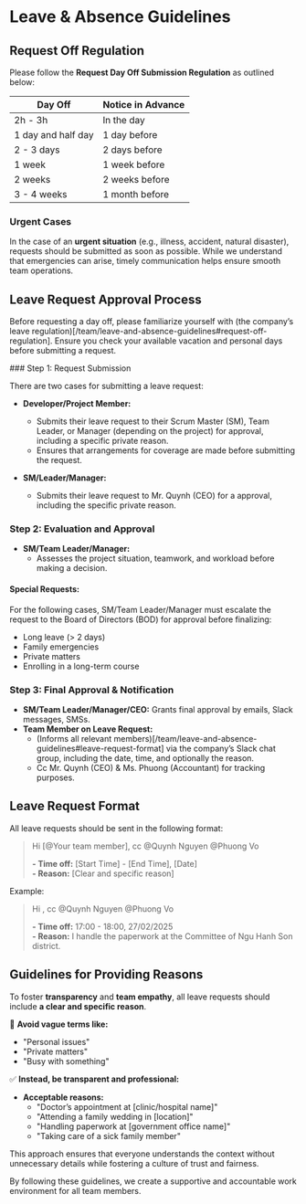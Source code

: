 # Leave & Absence Guidelines

## Request Off Regulation  

Please follow the **Request Day Off Submission Regulation** as outlined below:

| **Day Off**     | **Notice in Advance** |
|-----------------|----------------------|
| 2h - 3h        | In the day            |
| 1 day and half day | 1 day before    |
| 2 - 3 days     | 2 days before         |
| 1 week         | 1 week before         |
| 2 weeks        | 2 weeks before        |
| 3 - 4 weeks    | 1 month before        |

### Urgent Cases  
In the case of an **urgent situation** (e.g., illness, accident, natural disaster), requests should be submitted as soon as possible. While we understand that emergencies can arise, timely communication helps ensure smooth team operations.  

## Leave Request Approval Process  

Before requesting a day off, please familiarize yourself with (the company’s leave regulation)[/team/leave-and-absence-guidelines#request-off-regulation]. Ensure you check your available vacation and personal days before submitting a request.  

<Steps>  
### Step 1: Request Submission

There are two cases for submitting a leave request:

- **Developer/Project Member:**
  - Submits their leave request to their Scrum Master (SM), Team Leader, or Manager (depending on the project) for approval, including a specific private reason.
  - Ensures that arrangements for coverage are made before submitting the request.

- **SM/Leader/Manager:**
  - Submits their leave request to Mr. Quynh (CEO) for a approval, including the specific private reason.

### Step 2: Evaluation and Approval

- **SM/Team Leader/Manager:**
  - Assesses the project situation, teamwork, and workload before making a decision.  

#### Special Requests:
For the following cases, SM/Team Leader/Manager must escalate the request to the Board of Directors (BOD) for approval before finalizing:
- Long leave (> 2 days)
- Family emergencies
- Private matters
- Enrolling in a long-term course

### Step 3: Final Approval & Notification

- **SM/Team Leader/Manager/CEO:** Grants final approval by emails, Slack messages, SMSs.
- **Team Member on Leave Request:**
  - (Informs all relevant members)[/team/leave-and-absence-guidelines#leave-request-format] via the company’s Slack chat group, including the date, time, and optionally the reason.
  - Cc Mr. Quynh (CEO) & Ms. Phuong (Accountant) for tracking purposes.

</Steps>

## Leave Request Format  

All leave requests should be sent in the following format:

>Hi [@Your team member], cc @Quynh Nguyen @Phuong Vo  
>
>**- Time off:** [Start Time] - [End Time], [Date]  
>**- Reason:** [Clear and specific reason]


Example:

>Hi , cc @Quynh Nguyen @Phuong Vo  
>
>**- Time off:** 17:00 - 18:00, 27/02/2025  
>**- Reason:** I handle the paperwork at the Committee of Ngu Hanh Son district.

## Guidelines for Providing Reasons  

To foster **transparency** and **team empathy**, all leave requests should include **a clear and specific reason**.

🚫 **Avoid vague terms like:**
- "Personal issues"
- "Private matters"
- "Busy with something" 

✅ **Instead, be transparent and professional:**
- **Acceptable reasons:**
  - "Doctor’s appointment at [clinic/hospital name]"
  - "Attending a family wedding in [location]"
  - "Handling paperwork at [government office name]"
  - "Taking care of a sick family member"

This approach ensures that everyone understands the context without unnecessary details while fostering a culture of trust and fairness.  

By following these guidelines, we create a supportive and accountable work environment for all team members.
